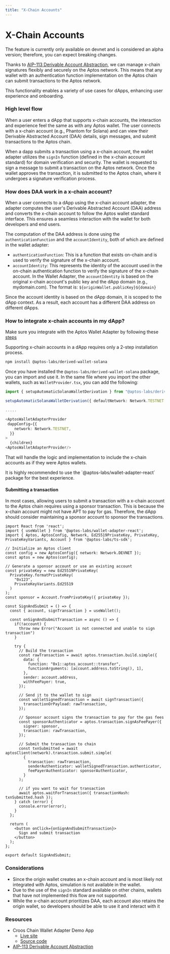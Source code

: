 ```yaml
---
title: "X-Chain Accounts"
---
```



# X-Chain Accounts

<Callout>
  The feature is currently only available on devnet and is considered an alpha version; therefore, you can expect breaking changes.
</Callout>


Thanks to [AIP-113 Derivable Account Abstraction](https://github.com/aptos-foundation/AIPs/blob/main/aips/aip-113.md), we can manage x-chain signatures flexibly and securely on the Aptos network.
This means that any wallet with an authentication function implementation on the Aptos chain can submit transactions to the Aptos network.

This functionality enables a variety of use cases for dApps, enhancing user experience and onboarding.

### High level flow

When a user enters a dApp that supports x-chain accounts, the interaction and experience feel the same as with any Aptos wallet.
The user connects with a x-chain account (e.g., Phantom for Solana) and can view their Derivable Abstracted Account (DAA) details, sign messages, and submit transactions to the Aptos chain.

When a dapp submits a transaction using a x-chain account, the wallet adapter utilizes the `signIn` function (defined in the x-chain account standard) for domain verification and security.
The wallet is requested to sign a message to submit a transaction on the Aptos network. Once the wallet approves the transaction, it is submitted to the Aptos chain, where it undergoes a signature verification process.

### How does DAA work in a x-chain account?

When a user connects to a dApp using the x-chain account adapter, the adapter computes the user's Derivable Abstracted Account (DAA) address and converts the x-chain account to follow the Aptos wallet standard interface.
This ensures a seamless interaction with the wallet for both developers and end users.

The computation of the DAA address is done using the `authenticationFunction` and the `accountIdentity`, both of which are defined in the wallet adapter:

- `authenticationFunction`: This is a function that exists on-chain and is used to verify the signature of the x-chain account.
- `accountIdentity`: This represents the identity of the account used in the on-chain authentication function to verify the signature of the x-chain account.
In the Wallet Adapter, the `accountIdentity` is based on the original x-chain account's public key and the dApp domain (e.g., mydomain.com). The format is:
`${originWallet.publicKey}${domain}`

<Callout>
   Since the account identity is based on the dApp domain, it is scoped to the dApp context. As a result, each account has a different DAA address on different dApps.
</Callout>


### How to integrate x-chain accounts in my dApp?

Make sure you integrate with the Aptos Wallet Adapter by following these [steps](./dapp.mdx)

Supporting x-chain accounts in a dApp requires only a 2-step installation process.

```bash
npm install @aptos-labs/derived-wallet-solana
```

Once you have installed the `@aptos-labs/derived-wallet-solana` package, you can import and use it.
In the same file where you import the other wallets, such as `WalletProvider.tsx`, you can add the following:

```ts
import { setupAutomaticSolanaWalletDerivation } from "@aptos-labs/derived-wallet-solana";

setupAutomaticSolanaWalletDerivation({ defaultNetwork: Network.TESTNET }); // this is the Aptos network your dapp is working with

.....

<AptosWalletAdapterProvider
 dappConfig={{
    network: Network.TESTNET,
  }}
>
  {children}
<AptosWalletAdapterProvider/>
```

That will handle the logic and implementation to include the x-chain accounts as if they were Aptos wallets.

<Callout>
  It is highly recommended to use the `@aptos-labs/wallet-adapter-react` package for the best experience.
</Callout>


#### Submitting a transaction

In most cases, allowing users to submit a transaction with a x-chain account to the Aptos chain requires using a sponsor transaction. This is because the x-chain account might not have APT to pay for gas.
Therefore, the dApp should consider maintaining a sponsor account to sponsor the transactions.

```tsx filename="SignAndSubmitDemo.tsx"
import React from 'react';
import { useWallet } from '@aptos-labs/wallet-adapter-react';
import { Aptos, AptosConfig, Network, Ed25519PrivateKey, PrivateKey, PrivateKeyVariants, Account } from '@aptos-labs/ts-sdk';

// Initialize an Aptos client
const config = new AptosConfig({ network: Network.DEVNET });
const aptos = new Aptos(config);

// Generate a sponsor account or use an existing account
const privateKey = new Ed25519PrivateKey(
  PrivateKey.formatPrivateKey(
    "0x123",
    PrivateKeyVariants.Ed25519
  )
);
const sponsor = Account.fromPrivateKey({ privateKey });

const SignAndSubmit = () => {
  const { account, signTransaction } = useWallet();

  const onSignAndSubmitTransaction = async () => {
    if(!account) {
      throw new Error("Account is not connected and unable to sign transaction")
    }

    try {
      // Build the transaction
      const rawTransaction = await aptos.transaction.build.simple({
        data: {
          function: "0x1::aptos_account::transfer",
          functionArguments: [account.address.toString(), 1],
        },
        sender: account.address,
        withFeePayer: true,
      });

      // Send it to the wallet to sign
      const walletSignedTransaction = await signTransaction({
        transactionOrPayload: rawTransaction,
      });

      // Sponsor account signs the transaction to pay for the gas fees
      const sponsorAuthenticator = aptos.transaction.signAsFeePayer({
        signer: sponsor,
        transaction: rawTransaction,
      });

      // Submit the transaction to chain
      const txnSubmitted = await aptosClient(network).transaction.submit.simple(
        {
          transaction: rawTransaction,
          senderAuthenticator: walletSignedTransaction.authenticator,
          feePayerAuthenticator: sponsorAuthenticator,
        }
      );

      // if you want to wait for transaction
      await aptos.waitForTransaction({ transactionHash: txnSubmitted.hash });
    } catch (error) {
      console.error(error);
    }
  };

  return (
    <button onClick={onSignAndSubmitTransaction}>
      Sign and submit transaction
    </button>
  );
};

export default SignAndSubmit;
```

### Considerations
- Since the origin wallet creates an x-chain account and is most likely not integrated with Aptos, simulation is not available in the wallet.
- Due to the use of the `signIn` standard available on other chains, wallets that have not implemented this flow are not supported.
- While the x-chain account prioritizes DAA, each account also retains the origin wallet, so developers should be able to use it and interact with it


### Resources

- Croos Chain Wallet Adapter Demo App
    - [Live site](https://aptos-labs.github.io/aptos-wallet-adapter/nextjs-cross-chain-example/)
    - [Source code](https://github.com/aptos-labs/aptos-wallet-adapter/tree/main/apps/nextjs-x-chain)
- [AIP-113 Derivable Account Abstraction](https://github.com/aptos-foundation/AIPs/blob/main/aips/aip-113.md)